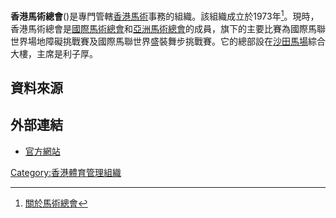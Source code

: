 {{Infobox Organization
|name = 香港馬術總會<br>Hong Kong Equestrian Federation
|image_border =
|size =
|caption = 
|motto =
|type = 體育組織
|formation = 1973年
|headquarters = {{flagicon|HKG}} 沙田馬場綜合大樓8樓
|membership = 
|leader_title = 主席
|leader_name ={{flagicon|HKG}} 利子厚
|website = [http://www.hkef.org 香港馬術總會]
}}

'''香港馬術總會'''({{lang|en|Hong Kong Equestrian Federation}})是專門管轄[[香港|香港]][[馬術|馬術]]事務的組織。該組織成立於1973年<ref>[http://www.hkef.org/?page_id=15&lang=zh 關於馬術總會]</ref>。現時，香港馬術總會是[[國際馬術總會|國際馬術總會]]和[[亞洲馬術總會|亞洲馬術總會]]的成員，旗下的主要比賽為國際馬聯世界場地障礙挑戰賽及國際馬聯世界盛裝舞步挑戰賽。它的總部設在[[沙田馬場|沙田馬場]]綜合大樓，主席是利子厚。

== 資料來源 ==
{{reflist}}

==外部連結==
* [http://www.hkef.org 官方網站]

{{香港體育總會}}

[[Category:香港體育管理組織|Category:香港體育管理組織]]
